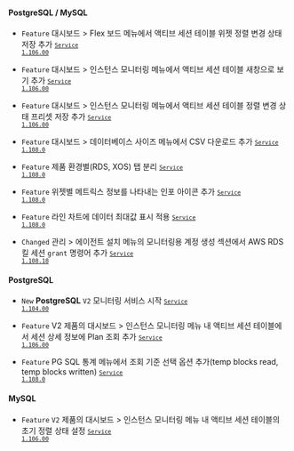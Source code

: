 #### PostgreSQL / MySQL​

- <code class="Feature">Feature</code> <span class="uitext">대시보드</span> &gt; <span class="uitext">Flex 보드</span> 메뉴에서 액티브 세션 테이블 위젯 정렬 변경 상태 저장 추가 <code class='changelog-service'><a href="https://docs.whatap.io/release-notes/service/service-1_106_x"><code class='changelog-service'>Service 1.106.00​</code></a></code>

- <code class="Feature">Feature</code> <span class="uitext">대시보드</span> &gt; <span class="uitext">인스턴스 모니터링</span> 메뉴에서 액티브 세션 테이블 새창으로 보기 추가 <code class='changelog-service'><a href="https://docs.whatap.io/release-notes/service/service-1_106_x"><code class='changelog-service'>Service 1.106.00​</code></a></code>

- <code class="Feature">Feature</code> <span class="uitext">대시보드</span> &gt; <span class="uitext">인스턴스 모니터링</span> 메뉴에서 액티브 세션 테이블 정렬 변경 상태 프리셋 저장 추가 <code class='changelog-service'><a href="https://docs.whatap.io/release-notes/service/service-1_106_x"><code class='changelog-service'>Service 1.106.00​</code></a></code>

- <code class="Feature">Feature</code> <span class="uitext">대시보드</span> &gt; <span class="uitext">데이터베이스 사이즈</span> 메뉴에서 CSV 다운로드 추가 <code class='changelog-service'><a href="https://docs.whatap.io/release-notes/service/service-1_108_x"><code class='changelog-service'>Service 1.108.0​</code></a></code>

- <code class="Feature">Feature</code> 제품 환경별(RDS, XOS) 탭 분리 <code class='changelog-service'><a href="https://docs.whatap.io/release-notes/service/service-1_108_x"><code class='changelog-service'>Service 1.108.0​</code></a></code>

- <code class="Feature">Feature</code> 위젯별 메트릭스 정보를 나타내는 인포 아이콘 추가 <code class='changelog-service'><a href="https://docs.whatap.io/release-notes/service/service-1_108_x"><code class='changelog-service'>Service 1.108.0​</code></a></code>

- <code class="Feature">Feature</code> 라인 차트에 데이터 최대값 표시 적용 <code class='changelog-service'><a href="https://docs.whatap.io/release-notes/service/service-1_108_x"><code class='changelog-service'>Service 1.108.0​</code></a></code>

- <code class="Changed">Changed</code> <span class="uitext">관리</span> &gt; <span class="uitext">에이전트 설치</span> 메뉴의 <span class="uitext">모니터링용 계정 생성</span> 섹션에서 AWS RDS 킬 세션 <code>grant</code> 명령어 추가 <code class='changelog-service'><a href="https://docs.whatap.io/release-notes/service/service-1_108_x"><code class='changelog-service'>Service 1.108.18​</code></a></code>

#### PostgreSQL​

- <code class="New">New</code> <b>PostgreSQL</b> <code class="my">V2</code> 모니터링 서비스 시작 <code class='changelog-service'><a href="https://docs.whatap.io/release-notes/service/service-1_104_x"><code class='changelog-service'>Service 1.104.00​</code></a></code>

- <code class="Feature">Feature</code> V2 제품의 <span class="uitext">대시보드</span> &gt; <span class="uitext">인스턴스 모니터링</span> 메뉴 내 액티브 세션 테이블에서 세션 상세 정보에 Plan 조회 추가 <code class='changelog-service'><a href="https://docs.whatap.io/release-notes/service/service-1_106_x"><code class='changelog-service'>Service 1.106.00​</code></a></code>

- <code class="Feature">Feature</code> <span class="uitext">PG SQL 통계</span> 메뉴에서 조회 기준 선택 옵션 추가(temp blocks read, temp blocks written) <code class='changelog-service'><a href="https://docs.whatap.io/release-notes/service/service-1_108_x"><code class='changelog-service'>Service 1.108.0​</code></a></code>

#### MySQL​

- <code class="Feature">Feature</code> <code class="my">V2</code> 제품의 <span class="uitext">대시보드</span> &gt; <span class="uitext">인스턴스 모니터링</span> 메뉴 내 액티브 세션 테이블의 초기 정렬 상태 설정 <code class='changelog-service'><a href="https://docs.whatap.io/release-notes/service/service-1_106_x"><code class='changelog-service'>Service 1.106.00​</code></a></code>

